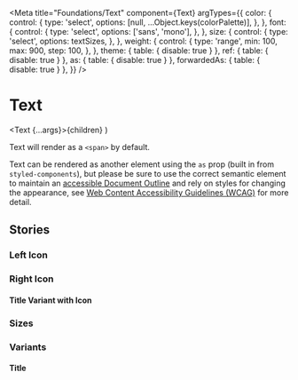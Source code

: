 <!-- Text.stories.mdx-->


<Meta
  title="Foundations/Text"
  component={Text}
  argTypes={{
    color: {
      control: {
        type: 'select',
        options: [null, ...Object.keys(colorPalette)],
      },
    },
    font: {
      control: {
        type: 'select',
        options: ['sans', 'mono'],
      },
    },
    size: {
      control: {
        type: 'select',
        options: textSizes,
      },
    },
    weight: {
      control: {
        type: 'range',
        min: 100,
        max: 900,
        step: 100,
      },
    },
    theme: { table: { disable: true } },
    ref: { table: { disable: true } },
    as: { table: { disable: true } },
    forwardedAs: { table: { disable: true } },
  }}
/>

# Text

  <Text {...args}>{children}</Text>
)

Text will render as a `<span>` by default.

Text can be rendered as another element using the `as` prop (built in from `styled-components`), but please be sure to use the correct semantic element to maintain an <a href="https://www.w3.org/WAI/WCAG21/Understanding/headings-and-labels.html">accessible Document Outline</a> and rely on styles for changing the appearance, see <a href="https://www.w3.org/WAI/standards-guidelines/wcag/">Web Content Accessibility Guidelines (WCAG)</a> for more detail.

<Canvas>
  <Story story={stories.default} />
  <Story story={stories.asPTag} />
</Canvas>

<ArgsTable of={Text} story="^" />

## Stories

### Left Icon

<Canvas>
  <Story story={stories.withIcon} />
</Canvas>

### Right Icon

<Canvas>
  <Story story={stories.withRightIcon} />
</Canvas>

#### Title Variant with Icon

<Canvas>
  <Story story={stories.titleWithIcon} />
</Canvas>

### Sizes

<Canvas>
  <Story story={stories.xxs} />
  <Story story={stories.xs} />
  <Story story={stories.sm} />
  <Story story={stories.base} />
  <Story story={stories.lg} />
  <Story story={stories.xl} />
  <Story story={stories.two_xl} />
  <Story story={stories.three_xl} />
  <Story story={stories.four_xl} />
  <Story story={stories.five_xl} />
  <Story story={stories.six_xl} />
  <Story story={stories.seven_xl} />
  <Story story={stories.eight_xl} />
  <Story story={stories.nine_xl} />
</Canvas>

### Variants

#### Title

<Canvas>
  <Story story={stories.titleVariant} />
</Canvas>
